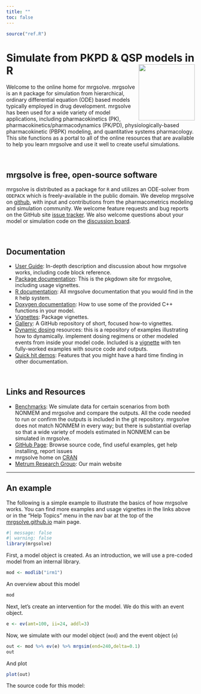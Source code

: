 ```yaml
---
title: ""
toc: false
---
```


```r
source("ref.R")
```

# <font class=mrgg>Simulate from PKPD & QSP models in R</font> <img src="MRG-Solve-Hex.png" align="right" width="150"></img>

Welcome to the online home for mrgsolve. mrgsolve is an `R` package for
simulation from hierarchical, ordinary  differential equation (ODE) based 
models typically employed in drug development. mrgsolve has been used for a 
wide variety of model applications, including pharmacokinetics (PK), 
pharmacokinetics/pharmacodynamics (PK/PD), physiologically-based pharmacokinetic
(PBPK) modeling, and quantitative systems pharmacology. This site functions as 
a portal to all of the online resources  that are available to help you learn 
mrgsolve and use it well to create useful simulations. 


<br>

## mrgsolve is free, open-source software
mrgsolve is distributed as a package for `R` and utilizes an ODE-solver from 
`ODEPACK` which is freely-available in the public domain.  We develop mrgsolve 
on [github](http://www.github.com/metrumresearchgroup/mrgsolve), with input and 
contributions from the pharmacometrics modeling and simulation community.  We 
welcome feature requests and bug reports on the GitHub site [issue
tracker](http://www.github.com/metrumresearchgroup/mrgsolve/issues). We also
welcome questions about your model or simulation code on the 
[discussion board](https://github.com/metrumresearchgroup/mrgsolve/discussions).

<br>

## Documentation
* [User Guide](http://mrgsolve.org/user_guide): In-depth description and 
  discussion about how mrgsolve works, including code block reference.
* [Package documentation](http://mrgsolve.org/docs/): This is the 
  pkgdown site for mrgsolve, including usage vignettes.
* [R documentation](http://mrgsolve.org/docs/reference): All mrgsolve 
  documentation that you would find in the `R` help system.
* [Doxygen documentation](http://mrgsolve.org/doxygen): How to use some 
  of the provided C++ functions in your model.
* [Vignettes](http://mrgsolve.org/vignettes): Package vignettes.
* [Gallery](http://github.com/mrgsolve/gallery): A GitHub repository of short, 
  focused how-to vignettes.
* [Dynamic dosing](https://github.com/mrgsolve/dynamic-dosing) resources: 
  this is a repository of examples illustrating how to dynamically. 
  implement dosing regimens or other modeled events from inside your model code. 
  Included is a [vignette](http://mrgsolve.org/dynamic-dosing) with ten 
  fully-worked examples with source code and outputs.
* [Quick hit demos](http://mrgsolve.org/vignettes/quick.html): Features
  that you might have a hard time finding in other documentation.

<br>

## Links and Resources
* [Benchmarks](http://github.com/mrgsolve/nmtests#readme): We simulate data for 
  certain scenarios from both NONMEM and mrgsolve and compare the outputs. 
  All the code needed to run or confirm the outputs is included in the git 
  repository. mrgsolve does not match NONMEM in every way; but there is 
  substantial overlap so that a wide variety of models estimated in NONMEM
  can be simulated in mrgsolve. 
* [GitHub Page](http://www.github.com/metrumresearchgroup/mrgsolve): Browse 
  source code, find useful examples, get help installing, report issues
* mrgsolve home on [CRAN](https://CRAN.R-project.org/package=mrgsolve)
* [Metrum Research Group](http://metrumrg.com): Our main website

<hr>

## An example

The following is a simple example to illustrate the basics of how mrgsolve 
works.  You can find more examples and usage vignettes in the links above or in 
the "Help Topics" menu in the nav bar at the top of the
[mrgsolve.github.io](https://mrgsolve.github.io) main page.



```r
#| message: false
#| warning: false
library(mrgsolve)
```

First, a model object is created.  As an introduction, we will use a pre-coded
model from an internal library.

```r
mod <- modlib("irm1")
```

An overview about this model

```r
mod
```

Next, let's create an intervention for the model.  We do this with an event
object.

```r
e <- ev(amt=100, ii=24, addl=3)
```

Now, we simulate with our model object (`mod`) and the event object (`e`)

```r
out <- mod %>% ev(e) %>% mrgsim(end=240,delta=0.1)
out
```

And plot

```r
plot(out)  
```


The source code for this model:

```c

```
